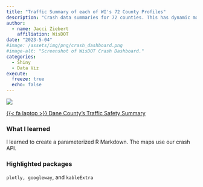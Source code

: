 ```yaml
---
title: "Traffic Summary of each of WI's 72 County Profiles"
description: "Crash data summaries for 72 counties. This has dynamic maps showing crashes and hotspots."
author: 
  - name: Jacci Ziebert
    affiliation: WisDOT
date: "2023-5-04"
#image: /assets/img/png/crash_dashboard.png
#image-alt: "Screenshot of WisDOT Crash Dashboard."
categories:
  - Shiny
  - Data Viz
execute: 
  freeze: true
  echo: false
---
```


![](/assets/img/png/county_profile.png){.img-center fig-alt="Screenshot of a County Profile."}

[<a href="https://tiny.cc/46unuz" class="btn" role="button">{{< fa laptop >}} Dane County's Traffic Safety Summary</a>]{.listing-btn-group}


### What I learned

I learned to create a parameterized R Markdown. The maps use our crash API.

### Highlighted packages

`plotly, googleway`, and `kableExtra`
